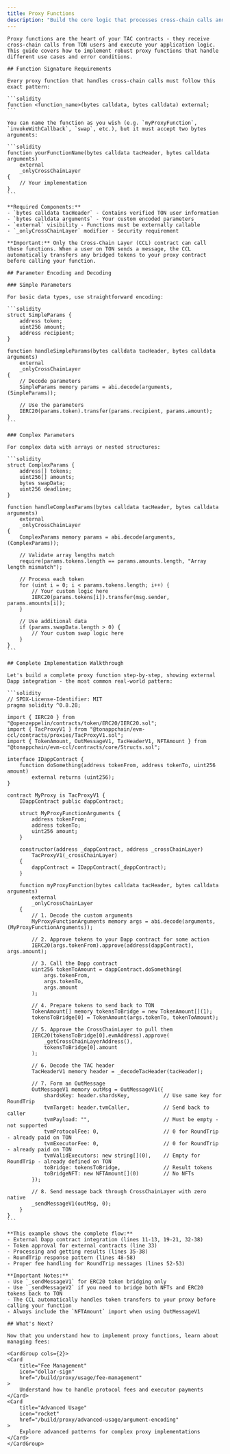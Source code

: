```yaml
---
title: Proxy Functions
description: "Build the core logic that processes cross-chain calls and arguments"
---
```


    Proxy functions are the heart of your TAC contracts - they receive cross-chain calls from TON users and execute your application logic. This guide covers how to implement robust proxy functions that handle different use cases and error conditions.

    ## Function Signature Requirements

    Every proxy function that handles cross-chain calls must follow this exact pattern:

    ```solidity
    function <function_name>(bytes calldata, bytes calldata) external;
    ```

    You can name the function as you wish (e.g. `myProxyFunction`, `invokeWithCallback`, `swap`, etc.), but it must accept two bytes arguments:

    ```solidity
    function yourFunctionName(bytes calldata tacHeader, bytes calldata arguments)
        external
        _onlyCrossChainLayer
    {
        // Your implementation
    }
    ```

    **Required Components:**
    - `bytes calldata tacHeader` - Contains verified TON user information
    - `bytes calldata arguments` - Your custom encoded parameters
    - `external` visibility - Functions must be externally callable
    - `_onlyCrossChainLayer` modifier - Security requirement

    **Important:** Only the Cross-Chain Layer (CCL) contract can call these functions. When a user on TON sends a message, the CCL automatically transfers any bridged tokens to your proxy contract before calling your function.

    ## Parameter Encoding and Decoding

    ### Simple Parameters

    For basic data types, use straightforward encoding:

    ```solidity
    struct SimpleParams {
        address token;
        uint256 amount;
        address recipient;
    }

    function handleSimpleParams(bytes calldata tacHeader, bytes calldata arguments)
        external
        _onlyCrossChainLayer
    {
        // Decode parameters
        SimpleParams memory params = abi.decode(arguments, (SimpleParams));

        // Use the parameters
        IERC20(params.token).transfer(params.recipient, params.amount);
    }
    ```

    ### Complex Parameters

    For complex data with arrays or nested structures:

    ```solidity
    struct ComplexParams {
        address[] tokens;
        uint256[] amounts;
        bytes swapData;
        uint256 deadline;
    }

    function handleComplexParams(bytes calldata tacHeader, bytes calldata arguments)
        external
        _onlyCrossChainLayer
    {
        ComplexParams memory params = abi.decode(arguments, (ComplexParams));

        // Validate array lengths match
        require(params.tokens.length == params.amounts.length, "Array length mismatch");

        // Process each token
        for (uint i = 0; i < params.tokens.length; i++) {
            // Your custom logic here
            IERC20(params.tokens[i]).transfer(msg.sender, params.amounts[i]);
        }

        // Use additional data
        if (params.swapData.length > 0) {
            // Your custom swap logic here
        }
    }
    ```

    ## Complete Implementation Walkthrough

    Let's build a complete proxy function step-by-step, showing external Dapp integration - the most common real-world pattern:

    ```solidity
    // SPDX-License-Identifier: MIT
    pragma solidity ^0.8.28;

    import { IERC20 } from "@openzeppelin/contracts/token/ERC20/IERC20.sol";
    import { TacProxyV1 } from "@tonappchain/evm-ccl/contracts/proxies/TacProxyV1.sol";
    import { TokenAmount, OutMessageV1, TacHeaderV1, NFTAmount } from "@tonappchain/evm-ccl/contracts/core/Structs.sol";

    interface IDappContract {
        function doSomething(address tokenFrom, address tokenTo, uint256 amount)
            external returns (uint256);
    }

    contract MyProxy is TacProxyV1 {
        IDappContract public dappContract;

        struct MyProxyFunctionArguments {
            address tokenFrom;
            address tokenTo;
            uint256 amount;
        }

        constructor(address _dappContract, address _crossChainLayer)
            TacProxyV1(_crossChainLayer)
        {
            dappContract = IDappContract(_dappContract);
        }

        function myProxyFunction(bytes calldata tacHeader, bytes calldata arguments)
            external
            _onlyCrossChainLayer
        {
            // 1. Decode the custom arguments
            MyProxyFunctionArguments memory args = abi.decode(arguments, (MyProxyFunctionArguments));

            // 2. Approve tokens to your Dapp contract for some action
            IERC20(args.tokenFrom).approve(address(dappContract), args.amount);

            // 3. Call the Dapp contract
            uint256 tokenToAmount = dappContract.doSomething(
                args.tokenFrom,
                args.tokenTo,
                args.amount
            );

            // 4. Prepare tokens to send back to TON
            TokenAmount[] memory tokensToBridge = new TokenAmount[](1);
            tokensToBridge[0] = TokenAmount(args.tokenTo, tokenToAmount);

            // 5. Approve the CrossChainLayer to pull them
            IERC20(tokensToBridge[0].evmAddress).approve(
                _getCrossChainLayerAddress(),
                tokensToBridge[0].amount
            );

            // 6. Decode the TAC header
            TacHeaderV1 memory header = _decodeTacHeader(tacHeader);

            // 7. Form an OutMessage
            OutMessageV1 memory outMsg = OutMessageV1({
                shardsKey: header.shardsKey,           // Use same key for RoundTrip
                tvmTarget: header.tvmCaller,           // Send back to caller
                tvmPayload: "",                        // Must be empty - not supported
                tvmProtocolFee: 0,                     // 0 for RoundTrip - already paid on TON
                tvmExecutorFee: 0,                     // 0 for RoundTrip - already paid on TON
                tvmValidExecutors: new string[](0),    // Empty for RoundTrip - already defined on TON
                toBridge: tokensToBridge,              // Result tokens
                toBridgeNFT: new NFTAmount[](0)        // No NFTs
            });

            // 8. Send message back through CrossChainLayer with zero native
            _sendMessageV1(outMsg, 0);
        }
    }
    ```

    **This example shows the complete flow:**
    - External Dapp contract integration (lines 11-13, 19-21, 32-38)
    - Token approval for external contracts (line 33)
    - Processing and getting results (lines 35-38)
    - RoundTrip response pattern (lines 48-58)
    - Proper fee handling for RoundTrip messages (lines 52-53)

    **Important Notes:**
    - Use `_sendMessageV1` for ERC20 token bridging only
    - Use `_sendMessageV2` if you need to bridge both NFTs and ERC20 tokens back to TON
    - The CCL automatically handles token transfers to your proxy before calling your function
    - Always include the `NFTAmount` import when using OutMessageV1

    ## What's Next?

    Now that you understand how to implement proxy functions, learn about managing fees:

    <CardGroup cols={2}>
    <Card
        title="Fee Management"
        icon="dollar-sign"
        href="/build/proxy/usage/fee-management"
    >
        Understand how to handle protocol fees and executor payments
    </Card>
    <Card
        title="Advanced Usage"
        icon="rocket"
        href="/build/proxy/advanced-usage/argument-encoding"
    >
        Explore advanced patterns for complex proxy implementations
    </Card>
    </CardGroup>
